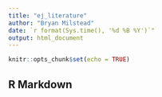 ```yaml
---
title: "ej_literature"
author: "Bryan Milstead"
date: `r format(Sys.time(), '%d %B %Y')`"
output: html_document
---
```


```r
knitr::opts_chunk$set(echo = TRUE)
```

## R Markdown

